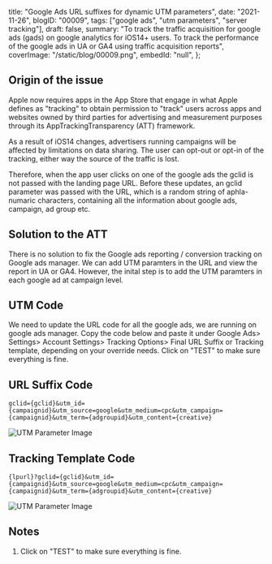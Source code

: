  title: "Google Ads URL suffixes for dynamic UTM parameters",
 date: "2021-11-26",
 blogID: "00009",
 tags: ["google ads", "utm parameters", "server tracking"],
 draft: false,
 summary:
  "To track the traffic acquisition for google ads (gads) on google analytics for iOS14+ users. To track the performance of the google ads in UA or GA4 using traffic acquisition reports",
 coverImage: "/static/blog/00009.png",
 embedId: "null",
};

## Origin of the issue

Apple now requires apps in the App Store that engage in what Apple defines as "tracking" to obtain permission to "track" users across apps and websites owned by third parties for advertising and measurement purposes through its AppTrackingTransparency (ATT) framework.

As a result of iOS14 changes, advertisers running campaigns will be affected by limitations on data sharing. The user can opt-out or opt-in of the tracking, either way the source of the traffic is lost.

Therefore, when the app user clicks on one of the google ads the gclid is not passed with the landing page URL. Before these updates, an gclid parameter was passed with the URL, which is a random string of aphla-numaric characters, containing all the information about google ads, campaign, ad group etc.

## Solution to the ATT

There is no solution to fix the Google ads reporting / conversion tracking on Google ads manager. We can add UTM paramters in the URL and view the report in UA or GA4. However, the inital step is to add the UTM paramters in each google ad at campaign level.

## UTM Code

We need to update the URL code for all the google ads, we are running on google ads manager. Copy the code below and paste it under Google Ads> Settings> Account Settings> Tracking Options> Final URL Suffix or Tracking template, depending on your override needs. Click on "TEST" to make sure everything is fine.

## URL Suffix Code

```
gclid={gclid}&utm_id={campaignid}&utm_source=google&utm_medium=cpc&utm_campaign={campaignid}&utm_term={adgroupid}&utm_content={creative}
```

![UTM Parameter Image](/static/blog/00009_1.png)

## Tracking Template Code

```
{lpurl}?gclid={gclid}&utm_id={campaignid}&utm_source=google&utm_medium=cpc&utm_campaign={campaignid}&utm_term={adgroupid}&utm_content={creative}

```

![UTM Parameter Image](/static/blog/00009_2.png)

## Notes

1. Click on "TEST" to make sure everything is fine.
